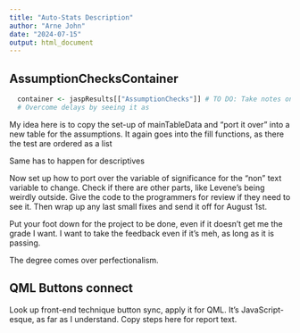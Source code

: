 ```yaml
---
title: "Auto-Stats Description"
author: "Arne John"
date: "2024-07-15"
output: html_document
---
```



## AssumptionChecksContainer


```r
  container <- jaspResults[["AssumptionChecks"]] # TO DO: Take notes on worked code, hand in like assignment
  # Overcome delays by seeing it as 
```

My idea here is to copy the set-up of mainTableData and "port it over" into a new table for the assumptions. 
It again goes into the fill functions, as there the test are ordered as a list 

Same has to happen for descriptives

Now set up how to port over the variable of significance for the "non" text variable to change. Check if there are other parts, like Levene's being weirdly outside. Give the code to the programmers for review if they need to see it. Then wrap up any last small fixes and send it off for August 1st. 

Put your foot down for the project to be done, even if it doesn't get me the grade I want. I want to take the feedback even if it's meh, as long as it is passing. 

The degree comes over perfectionalism. 

## QML Buttons connect

Look up front-end technique button sync, apply it for QML. It's JavaScript-esque, as far as I understand. Copy steps here for report text. 